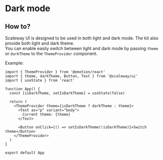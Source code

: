 
<Meta title="Customization/Dark mode" />

# Dark mode

## How to?

Scaleway UI is designed to be used in both light and dark mode. The kit also provide both light and dark theme. <br />
You can enable easily switch between light and dark mode by passing `theme` or `darkTheme` to the `ThemeProvider` component.

Example:

```tsx
import { ThemeProvider } from '@emotion/react'
import { theme, darkTheme, Button, Text } from '@scaleway/ui'
import { useState } from 'react'

function App() {
  const [isDarkTheme, setIsDarkTheme] = useState(false)

  return (
    <ThemeProvider theme={isDarkTheme ? darkTheme : theme}>
      <Text as="p" variant="body">
        Current theme: {theme}
      </Text>

      <Button onClick={() => setIsDarkTheme(!isDarkTheme)}>Switch theme</Button>
    </ThemeProvider>
  )
}

export default App
```
